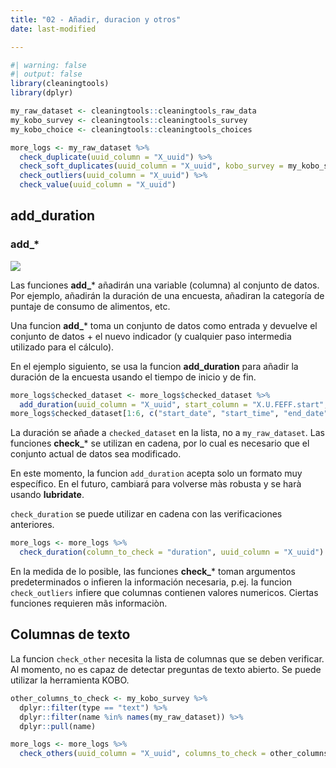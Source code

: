 ```yaml
---
title: "02 - Añadir, duracion y otros"
date: last-modified

---
```

```r
#| warning: false
#| output: false
library(cleaningtools)
library(dplyr)

my_raw_dataset <- cleaningtools::cleaningtools_raw_data
my_kobo_survey <- cleaningtools::cleaningtools_survey
my_kobo_choice <- cleaningtools::cleaningtools_choices

more_logs <- my_raw_dataset %>% 
  check_duplicate(uuid_column = "X_uuid") %>% 
  check_soft_duplicates(uuid_column = "X_uuid", kobo_survey = my_kobo_survey, sm_separator = ".") %>%
  check_outliers(uuid_column = "X_uuid") %>%
  check_value(uuid_column = "X_uuid") 
```

## add_duration

::: {.callout-tip appearance="minimal"}
### add\_\*

![](../config/images/verb - add.png)

Las funciones **add\_**\* añadirán una variable (columna) al conjunto de datos. Por ejemplo, añadirán la duración de una encuesta, añadiran la categoría de puntaje de consumo de alimentos, etc.

Una funcion **add\_**\* toma un conjunto de datos como entrada y devuelve el conjunto de datos + el nuevo indicador (y cualquier paso intermedia utilizado para el cálculo).

En el ejemplo siguiento, se usa la funcion **add_duration** para añadir la duración de la encuesta usando el tiempo de inicio y de fin.
:::

```r
more_logs$checked_dataset <- more_logs$checked_dataset %>% 
  add_duration(uuid_column = "X_uuid", start_column = "X.U.FEFF.start", end_column = "end")
more_logs$checked_dataset[1:6, c("start_date", "start_time", "end_date", "end_time", "days_diff", "duration")]

```

::: {.callout-warning .column-margin}
La duración se añade a `checked_dataset` en la lista, no a `my_raw_dataset`. Las funciones **check\_**\* se utilizan en cadena, por lo cual es necesario que el conjunto actual de datos sea modificado.
:::

::: {.callout-warning .column-margin}
En este momento, la funcion `add_duration` acepta solo un formato muy específico. En el futuro, cambiará para volverse màs robusta y se harà usando **lubridate**.
:::

`check_duration` se puede utilizar en cadena con las verificaciones anteriores.

```r
more_logs <- more_logs %>% 
  check_duration(column_to_check = "duration", uuid_column = "X_uuid")
```

En la medida de lo posible, las funciones **check\_**\* toman argumentos predeterminados o infieren la información necesaria, p.ej. la funcion `check_outliers` infiere que columnas contienen valores numericos. Ciertas funciones requieren mãs informaciòn.

## Columnas de texto

La funcion `check_other` necesita la lista de columnas que se deben verificar. Al momento, no es capaz de detectar preguntas de texto abierto. Se puede utilizar la herramienta KOBO.

```r
other_columns_to_check <- my_kobo_survey %>% 
  dplyr::filter(type == "text") %>% 
  dplyr::filter(name %in% names(my_raw_dataset)) %>%
  dplyr::pull(name) 

more_logs <- more_logs %>% 
  check_others(uuid_column = "X_uuid", columns_to_check = other_columns_to_check) 
```

